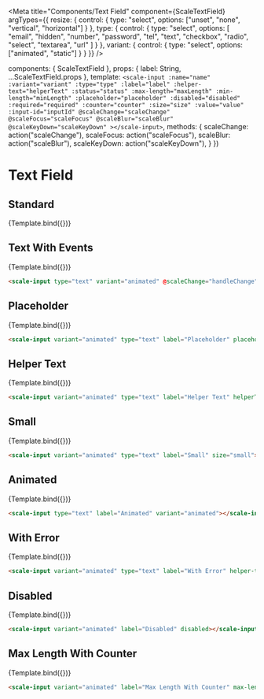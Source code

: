 
<Meta
  title="Components/Text Field"
  component={ScaleTextField}
  argTypes={{
    resize: {
      control: {
        type: "select",
        options: ["unset", "none", "vertical", "horizontal"]
      }
    },
    type: {
      control: {
        type: "select",
        options: [
          "email",
          "hidden",
          "number",
          "password",
          "tel",
          "text",
          "checkbox",
          "radio",
          "select",
          "textarea",
          "url"
        ]
      }
    },
    variant: {
      control: { type: "select", options: ["animated", "static"] }
    }
  }}
/>

  components: { ScaleTextField },
  props: {
    label: String,
    ...ScaleTextField.props
  },
  template: `
    <scale-input
      :name="name"
      :variant="variant"
      :type="type"
      :label="label"
      :helper-text="helperText"
      :status="status"
      :max-length="maxLength"
      :min-length="minLength"
      :placeholder="placeholder"
      :disabled="disabled"
      :required="required"
      :counter="counter"
      :size="size"
      :value="value"
      :input-id="inputId"
      @scaleChange="scaleChange"
      @scaleFocus="scaleFocus"
      @scaleBlur="scaleBlur"
      @scaleKeyDown="scaleKeyDown"
    ></scale-input>
  `,
  methods: {
    scaleChange: action("scaleChange"),
    scaleFocus: action("scaleFocus"),
    scaleBlur: action("scaleBlur"),
    scaleKeyDown: action("scaleKeyDown"),
  }
})

# Text Field

## Standard

<Canvas withSource="none">
  <Story
    name="Standard"
    args={{
      label: "An input",
      variant: "animated"
    }}
  >
    {Template.bind({})}
  </Story>
</Canvas>

<ArgsTable story="Standard" />


## Text With Events

<Canvas withSource="none">
  <Story
    name="Text With Events"
    args={{
      label: "Text With Events",
      variant: "animated"
    }}
  >
    {Template.bind({})}
  </Story>
</Canvas>

```html
<scale-input type="text" variant="animated" @scaleChange="handleChange" @scaleBlur="handleBlur" @scaleFocus="handleFocus" @scaleKeyDown="handleKeyDown"></scale-input>
```


## Placeholder

<Canvas withSource="none">
  <Story
    name="Placeholder"
    args={{
      label: "Placeholder",
      placeholder: "this is the placeholder",
      variant: "animated"
    }}
  >
    {Template.bind({})}
  </Story>
</Canvas>

```html
<scale-input variant="animated" type="text" label="Placeholder" placeholder="this is the placeholder"></scale-input>
```


## Helper Text

<Canvas withSource="none">
  <Story
    name="Helper Text"
    args={{
      label: "Helper Text",
      helperText: "Make sure to fill this",
      variant: "animated"
    }}
  >
    {Template.bind({})}
  </Story>
</Canvas>

```html
<scale-input variant="animated" type="text" label="Helper Text" helperText="Make sure to fill this"></scale-input>
```


## Small

<Canvas withSource="none">
  <Story
    name="Small"
    args={{
      label: "Small",
      size: 'small',
      variant: 'animated'
    }}
  >
    {Template.bind({})}
  </Story>
</Canvas>

```html
<scale-input variant="animated" type="text" label="Small" size="small"></scale-input>
```


## Animated

<Canvas withSource="none">
  <Story
    name="Animated"
    args={{
      label: "Animated",
      variant: "animated",
    }}
  >
    {Template.bind({})}
  </Story>
</Canvas>

```html
<scale-input type="text" label="Animated" variant="animated"></scale-input>
```

## With Error

<Canvas withSource="none">
  <Story
    name="With Error"
    args={{
      label: "With Error",
      status: "error",
      helperText: "something is wrong",
      variant: "animated"
    }}
  >
    {Template.bind({})}
  </Story>
</Canvas>

```html
<scale-input variant="animated" type="text" label="With Error" helper-text="something is wrong" status="error"></scale-input>
```


## Disabled

<Canvas withSource="none">
  <Story
    name="Disabled"
    args={{
      label: "Disabled",
      disabled: true,
      variant: 'animated'
    }}
  >
    {Template.bind({})}
  </Story>
</Canvas>

```html
<scale-input variant="animated" label="Disabled" disabled></scale-input>
```


## Max Length With Counter

<Canvas withSource="none">
  <Story
    name="Max Length With Counter"
    args={{
      label: "Max Length With Counter",
      maxLength: 10,
      counter: true,
      variant: 'animated'
    }}
  >
    {Template.bind({})}
  </Story>
</Canvas>

```html
<scale-input variant="animated" label="Max Length With Counter" max-length="10" counter></scale-input>
```
